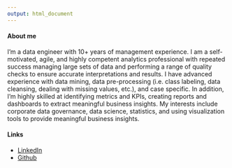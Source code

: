 ```yaml
---
output: html_document
---
```


#### About me
I'm a data engineer with 10+ years of management experience. I am a self-motivated, 
agile, and highly competent analytics professional with repeated success managing 
large sets of data and performing a range of quality checks to ensure accurate 
interpretations and results. I have advanced experience with data mining, data 
pre-processing (i.e. class labeling, data cleansing, dealing with missing values, 
etc.), and case specific. In addition, I'm highly skilled at identifying metrics 
and KPIs, creating reports and dashboards to extract meaningful business insights. 
My interests include corporate data governance, data science, statistics, and 
using visualization tools to provide meaningful business insights.

#### Links
- [LinkedIn](https://www.linkedin.com/in/dlanderson6/)
- [Github](https://github.com/DonAnderson1)